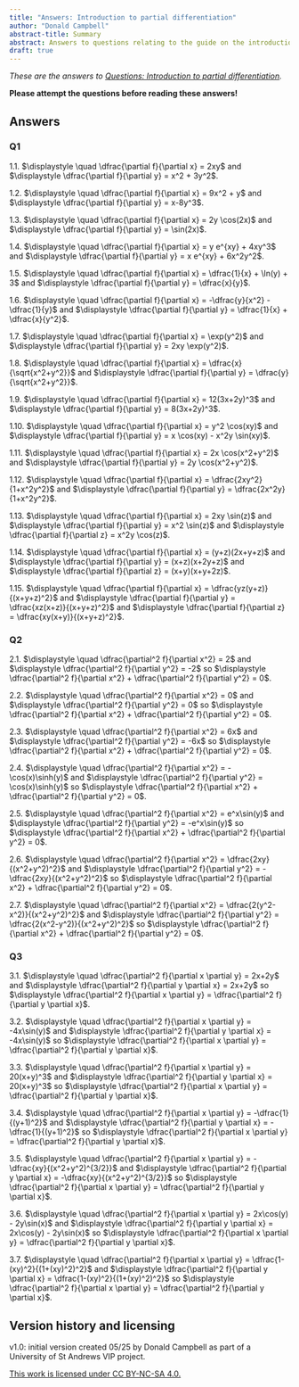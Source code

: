```yaml
---
title: "Answers: Introduction to partial differentiation"
author: "Donald Campbell"
abstract-title: Summary
abstract: Answers to questions relating to the guide on the introduction to partial differentiation.
draft: true
---
```


*These are the answers to [Questions: Introduction to partial differentiation](../questions/qs-introtopartialdifferentiation.qmd).*

**Please attempt the questions before reading these answers!**

## Answers {.unnumbered}

### Q1 {.unnumbered}

1.1. $\displaystyle \quad \dfrac{\partial f}{\partial x} = 2xy$ and $\displaystyle \dfrac{\partial f}{\partial y} = x^2 + 3y^2$.

1.2. $\displaystyle \quad \dfrac{\partial f}{\partial x} = 9x^2 + y$ and $\displaystyle \dfrac{\partial f}{\partial y} = x-8y^3$.

1.3. $\displaystyle \quad \dfrac{\partial f}{\partial x} = 2y \cos(2x)$ and $\displaystyle \dfrac{\partial f}{\partial y} = \sin(2x)$.

1.4. $\displaystyle \quad \dfrac{\partial f}{\partial x} = y e^{xy} + 4xy^3$ and $\displaystyle \dfrac{\partial f}{\partial y} = x e^{xy} + 6x^2y^2$.

1.5. $\displaystyle \quad \dfrac{\partial f}{\partial x} = \dfrac{1}{x} + \ln(y) + 3$ and $\displaystyle \dfrac{\partial f}{\partial y} = \dfrac{x}{y}$.

1.6. $\displaystyle \quad \dfrac{\partial f}{\partial x} = -\dfrac{y}{x^2} - \dfrac{1}{y}$ and $\displaystyle \dfrac{\partial f}{\partial y} = \dfrac{1}{x} + \dfrac{x}{y^2}$.

1.7. $\displaystyle \quad \dfrac{\partial f}{\partial x} = \exp(y^2)$ and $\displaystyle \dfrac{\partial f}{\partial y} = 2xy \exp(y^2)$.

1.8. $\displaystyle \quad \dfrac{\partial f}{\partial x} = \dfrac{x}{\sqrt{x^2+y^2}}$ and $\displaystyle \dfrac{\partial f}{\partial y} = \dfrac{y}{\sqrt{x^2+y^2}}$.

1.9. $\displaystyle \quad \dfrac{\partial f}{\partial x} = 12(3x+2y)^3$ and $\displaystyle \dfrac{\partial f}{\partial y} = 8(3x+2y)^3$.

1.10. $\displaystyle \quad \dfrac{\partial f}{\partial x} = y^2 \cos(xy)$ and $\displaystyle \dfrac{\partial f}{\partial y} = x \cos(xy) - x^2y \sin(xy)$.

1.11. $\displaystyle \quad \dfrac{\partial f}{\partial x} = 2x \cos(x^2+y^2)$ and $\displaystyle \dfrac{\partial f}{\partial y} = 2y \cos(x^2+y^2)$.

1.12. $\displaystyle \quad \dfrac{\partial f}{\partial x} = \dfrac{2xy^2}{1+x^2y^2}$ and $\displaystyle \dfrac{\partial f}{\partial y} = \dfrac{2x^2y}{1+x^2y^2}$.

1.13. $\displaystyle \quad \dfrac{\partial f}{\partial x} = 2xy \sin(z)$ and $\displaystyle \dfrac{\partial f}{\partial y} = x^2 \sin(z)$ and $\displaystyle \dfrac{\partial f}{\partial z} = x^2y \cos(z)$.

1.14. $\displaystyle \quad \dfrac{\partial f}{\partial x} = (y+z)(2x+y+z)$ and $\displaystyle \dfrac{\partial f}{\partial y} = (x+z)(x+2y+z)$ and $\displaystyle \dfrac{\partial f}{\partial z} = (x+y)(x+y+2z)$.

1.15. $\displaystyle \quad \dfrac{\partial f}{\partial x} = \dfrac{yz(y+z)}{(x+y+z)^2}$ and $\displaystyle \dfrac{\partial f}{\partial y} = \dfrac{xz(x+z)}{(x+y+z)^2}$ and $\displaystyle \dfrac{\partial f}{\partial z} = \dfrac{xy(x+y)}{(x+y+z)^2}$.

### Q2 {.unnumbered}

2.1. $\displaystyle \quad \dfrac{\partial^2 f}{\partial x^2} = 2$ and $\displaystyle \dfrac{\partial^2 f}{\partial y^2} = -2$ so $\displaystyle \dfrac{\partial^2 f}{\partial x^2} + \dfrac{\partial^2 f}{\partial y^2} = 0$.

2.2. $\displaystyle \quad \dfrac{\partial^2 f}{\partial x^2} = 0$ and $\displaystyle \dfrac{\partial^2 f}{\partial y^2} = 0$ so $\displaystyle \dfrac{\partial^2 f}{\partial x^2} + \dfrac{\partial^2 f}{\partial y^2} = 0$.

2.3. $\displaystyle \quad \dfrac{\partial^2 f}{\partial x^2} = 6x$ and $\displaystyle \dfrac{\partial^2 f}{\partial y^2} = -6x$ so $\displaystyle \dfrac{\partial^2 f}{\partial x^2} + \dfrac{\partial^2 f}{\partial y^2} = 0$.

2.4. $\displaystyle \quad \dfrac{\partial^2 f}{\partial x^2} = -\cos(x)\sinh(y)$ and $\displaystyle \dfrac{\partial^2 f}{\partial y^2} = \cos(x)\sinh(y)$ so $\displaystyle \dfrac{\partial^2 f}{\partial x^2} + \dfrac{\partial^2 f}{\partial y^2} = 0$.

2.5. $\displaystyle \quad \dfrac{\partial^2 f}{\partial x^2} = e^x\sin(y)$ and $\displaystyle \dfrac{\partial^2 f}{\partial y^2} = -e^x\sin(y)$ so $\displaystyle \dfrac{\partial^2 f}{\partial x^2} + \dfrac{\partial^2 f}{\partial y^2} = 0$.

2.6. $\displaystyle \quad \dfrac{\partial^2 f}{\partial x^2} = \dfrac{2xy}{(x^2+y^2)^2}$ and $\displaystyle \dfrac{\partial^2 f}{\partial y^2} = -\dfrac{2xy}{(x^2+y^2)^2}$ so $\displaystyle \dfrac{\partial^2 f}{\partial x^2} + \dfrac{\partial^2 f}{\partial y^2} = 0$.

2.7. $\displaystyle \quad \dfrac{\partial^2 f}{\partial x^2} = \dfrac{2(y^2-x^2)}{(x^2+y^2)^2}$ and $\displaystyle \dfrac{\partial^2 f}{\partial y^2} = \dfrac{2(x^2-y^2)}{(x^2+y^2)^2}$ so $\displaystyle \dfrac{\partial^2 f}{\partial x^2} + \dfrac{\partial^2 f}{\partial y^2} = 0$.

### Q3 {.unnumbered}

3.1. $\displaystyle \quad \dfrac{\partial^2 f}{\partial x \partial y} = 2x+2y$ and $\displaystyle \dfrac{\partial^2 f}{\partial y \partial x} = 2x+2y$ so $\displaystyle \dfrac{\partial^2 f}{\partial x \partial y} = \dfrac{\partial^2 f}{\partial y \partial x}$.

3.2. $\displaystyle \quad \dfrac{\partial^2 f}{\partial x \partial y} = -4x\sin(y)$ and $\displaystyle \dfrac{\partial^2 f}{\partial y \partial x} = -4x\sin(y)$ so $\displaystyle \dfrac{\partial^2 f}{\partial x \partial y} = \dfrac{\partial^2 f}{\partial y \partial x}$.

3.3. $\displaystyle \quad \dfrac{\partial^2 f}{\partial x \partial y} = 20(x+y)^3$ and $\displaystyle \dfrac{\partial^2 f}{\partial y \partial x} = 20(x+y)^3$ so $\displaystyle \dfrac{\partial^2 f}{\partial x \partial y} = \dfrac{\partial^2 f}{\partial y \partial x}$.

3.4. $\displaystyle \quad \dfrac{\partial^2 f}{\partial x \partial y} = -\dfrac{1}{(y+1)^2}$ and $\displaystyle \dfrac{\partial^2 f}{\partial y \partial x} = -\dfrac{1}{(y+1)^2}$ so $\displaystyle \dfrac{\partial^2 f}{\partial x \partial y} = \dfrac{\partial^2 f}{\partial y \partial x}$.

3.5. $\displaystyle \quad \dfrac{\partial^2 f}{\partial x \partial y} = -\dfrac{xy}{(x^2+y^2)^{3/2}}$ and $\displaystyle \dfrac{\partial^2 f}{\partial y \partial x} = -\dfrac{xy}{(x^2+y^2)^{3/2}}$ so $\displaystyle \dfrac{\partial^2 f}{\partial x \partial y} = \dfrac{\partial^2 f}{\partial y \partial x}$.

3.6. $\displaystyle \quad \dfrac{\partial^2 f}{\partial x \partial y} = 2x\cos(y) - 2y\sin(x)$ and $\displaystyle \dfrac{\partial^2 f}{\partial y \partial x} = 2x\cos(y) - 2y\sin(x)$ so $\displaystyle \dfrac{\partial^2 f}{\partial x \partial y} = \dfrac{\partial^2 f}{\partial y \partial x}$.

3.7. $\displaystyle \quad \dfrac{\partial^2 f}{\partial x \partial y} = \dfrac{1-(xy)^2}{(1+(xy)^2)^2}$ and $\displaystyle \dfrac{\partial^2 f}{\partial y \partial x} = \dfrac{1-(xy)^2}{(1+(xy)^2)^2}$ so $\displaystyle \dfrac{\partial^2 f}{\partial x \partial y} = \dfrac{\partial^2 f}{\partial y \partial x}$.

## Version history and licensing {.unnumbered}

v1.0: initial version created 05/25 by Donald Campbell as part of a University of St Andrews VIP project.

[This work is licensed under CC BY-NC-SA 4.0.](https://creativecommons.org/licenses/by-nc-sa/4.0/?ref=chooser-v1)
